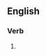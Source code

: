 ==English==

===Verb===
{{head|en|present participle}}

# {{present participle of|sufflaminate|lang=en|nocat=1}}